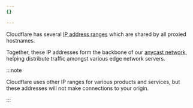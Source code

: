 ```yaml
---
{}

---
```


Cloudflare has several [IP address ranges](https://www.cloudflare.com/ips/) which are shared by all proxied hostnames.

Together, these IP addresses form the backbone of our [anycast network](https://www.cloudflare.com/learning/cdn/glossary/anycast-network/), helping distribute traffic amongst various edge network servers.

:::note


Cloudflare uses other IP ranges for various products and services, but these addresses will not make connections to your origin.


:::
